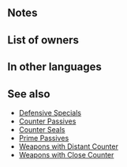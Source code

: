 {{Special
|tagid=SID_絶氷の聖鏡
|intID=3679
|exclusive=1
|canUseWeapon={{WeaponList|Close}}
|canUseMove={{MoveList|All}}
|cost=500
|cooldown=2
|effect=Reduces damage from foe's attacks by X% (if foe's Range = 1, X = 10; if foe's Range = 2, X = 30). After Special triggers, unit's next attack deals damage = total damage reduced (by any source, including other skills; resets at end of combat). At start of combat, if unit's Special is ready, unit can counterattack regardless of foe's range during combat.
|required=Sacred Cowl
|properties=random_owner,defensive_special
}}
==Notes==
{{DefensiveSkill}}
{{DamageBoostFromDamageReduction|afterAttack=1|special=1}}
==List of owners==
{{Skill Hero List}}
==In other languages==
{{OtherLanguages
|japanese=絶氷の聖鏡
|german=Frostspiegel
|spanishEU=Espejo helado
|spanishLA=Espejo helado
|french=Miroir glacé
|italian=Specchio algido
|chineseTW=絕冰之聖鏡
|portuguese=Espelho frígido
}}
==See also==
{{See also skills|cond=Description LIKE '%reduces damage%unit_s next attack%' OR (Description LIKE '%counterattack regardless of%range%' AND (SCategory!='Weapon' AND Name NOT LIKE 'Distant%' AND Name NOT LIKE 'Close%') AND (Exclusive='1' OR SCategory='captain'))|columns=3}}
* [[Defensive Specials]]
* [[Counter Passives]]
* [[Counter Seals]]
* [[Prime Passives]]
* [[Weapons with Distant Counter]]
* [[Weapons with Close Counter]]
{{Specials Navbox}}
